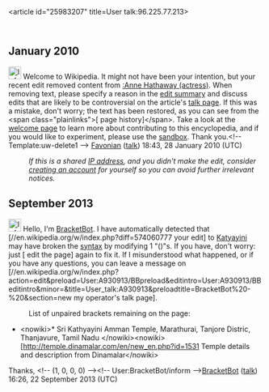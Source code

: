 <article id="25983207" title=User talk:96.225.77.213>
	<talkpage id="25983207" title="User talk:96.225.77.213">


== January 2010 ==
[[Image:Information.svg|25px]] Welcome to Wikipedia. It might not have been your intention, but your recent edit removed content from [[:Anne Hathaway (actress)]]. When removing text, please specify a reason in the [[Help:Edit summary|edit summary]] and discuss edits that are likely to be controversial on the article's [[Wikipedia:Talk page|talk page]]. If this was a mistake, don't worry; the text has been restored, as you can see from the &lt;span class=&quot;plainlinks&quot;&gt;[{{fullurl:Anne Hathaway (actress)|action=history}} page history]&lt;/span&gt;. Take a look at the [[Wikipedia:Welcoming committee/Welcome to Wikipedia|welcome page]] to learn more about contributing to this encyclopedia, and if you would like to experiment, please use the [[Wikipedia:Sandbox|sandbox]].  Thank you.&lt;!-- Template:uw-delete1 --&gt; [[User:Favonian|Favonian]] ([[User talk:Favonian|talk]]) 18:43, 28 January 2010 (UTC)
:''If this is a shared [[IP address]], and you didn't make the edit, consider [[Wikipedia:Why create an account?|creating an account]] for yourself so you can avoid further irrelevant notices.''
== September 2013 ==

[[File:Information.svg|25px|alt=|link=]] Hello, I'm [[User:BracketBot|BracketBot]]. I have automatically detected that [//en.wikipedia.org/w/index.php?diff=574060777 your edit] to [[Katyayini]] may have broken the [[syntax]] by modifying 1 &quot;()&quot;s. If you have, don't worry: just [{{fullurl:Katyayini|action=edit&amp;minor=minor&amp;summary=Fixing+typo+raised+by+%5B%5BUser%3ABracketBot%7CBracketBot%5D%5D}} edit the page] again to fix it. If I misunderstood what happened, or if you have any questions, you can leave a message on [//en.wikipedia.org/w/index.php?action=edit&amp;preload=User:A930913/BBpreload&amp;editintro=User:A930913/BBeditintro&amp;minor=&amp;title=User_talk:A930913&amp;preloadtitle=BracketBot%20-%20{{subst&lt;/noinclude&gt;:REVISIONUSER}}&amp;section=new my operator's talk page].
:List of unpaired brackets remaining on the page:
*&lt;nowiki&gt;* Sri Kathyayini Amman Temple, Marathurai, Tanjore Distric, Thanjavure, Tamil Nadu &lt;/nowiki&gt;{{red|'''&amp;#40;'''}}&lt;nowiki&gt;[http://temple.dinamalar.com/en/new_en.php?id=1531 Temple details and description from Dinamalar&lt;/nowiki&gt;
Thanks, &lt;!-- (1, 0, 0, 0) --&gt;&lt;!-- User:BracketBot/inform --&gt;[[User:BracketBot|BracketBot]] ([[User talk:BracketBot|talk]]) 16:26, 22 September 2013 (UTC)
	</talkpage>
</article>